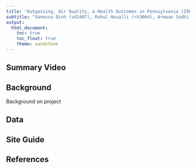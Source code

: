 ```yaml
---
title: "Outgassing, Air Quality, & Health Outcomes in Pennsylvania (1980-2020)"
subtitle: "Vanessa Dinh (vd2407), Rahul Hosalli (rh3064), Armaan Sodhi (as6447), Mindy Tran (mnt2130)"
output: 
  html_document:
    toc: true
    toc_float: true
    theme: sandstone
---
```


## Summary Video

## Background

Background on project

## Data

## Site Guide

## References
